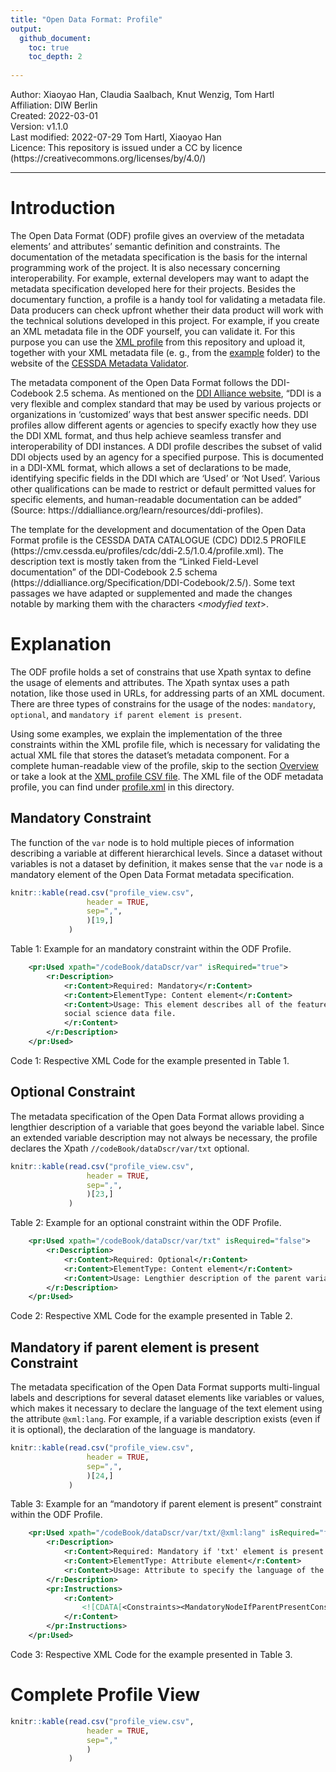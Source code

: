 ```yaml
---
title: "Open Data Format: Profile"
output:
  github_document:
    toc: true
    toc_depth: 2
    
---
```



| Author: Xiaoyao Han, Claudia Saalbach, Knut Wenzig, Tom Hartl
| Affiliation: DIW Berlin
| Created: 2022-03-01
| Version: v1.1.0
| Last modified: 2022-07-29 Tom Hartl, Xiaoyao Han
| Licence: This repository is issued under a CC by licence (https://creativecommons.org/licenses/by/4.0/)

---

# Introduction

The Open Data Format (ODF) profile gives an overview of the metadata elements' and attributes' semantic definition and constraints. The documentation of the metadata specification is the basis for the internal programming work of the project. It is also necessary concerning interoperability. For example, external developers may want to adapt the metadata specification developed here for their projects. Besides the documentary function, a profile is a handy tool for validating a metadata file. Data producers can check upfront whether their data product will work with the technical solutions developed in this project. For example, if you create an XML metadata file in the ODF yourself, you can validate it. For this purpose you can use the [XML profile](profile.xml) from this repository and upload it, together with your XML metadata file (e. g., from the
[example](../example/metadata.xml) folder) to the website of the [CESSDA Metadata Validator](https://cmv.cessda.eu/#!validation). 

The metadata component of the Open Data Format follows the DDI-Codebook 2.5 schema. As mentioned on the [DDI Alliance website](https://ddialliance.org/learn/resources/ddi-profiles), "DDI is a very flexible and complex standard that may be used by various projects or organizations in 'customized' ways that best answer specific needs. DDI profiles allow different agents or agencies to specify exactly how they use the DDI XML format, and thus help achieve seamless transfer and interoperability of DDI instances. A DDI profile describes the subset of valid DDI objects used by an agency for a specified purpose. This is documented in a DDI-XML format, which allows a set of declarations to be made, identifying specific fields in the DDI which are 'Used' or 'Not Used'. Various other qualifications can be made to restrict or default permitted values for specific elements, and human-readable documentation can be added" (Source: https://ddialliance.org/learn/resources/ddi-profiles).

The template for the development and documentation of the Open Data Format profile is the CESSDA DATA CATALOGUE (CDC) DDI2.5 PROFILE (https://cmv.cessda.eu/profiles/cdc/ddi-2.5/1.0.4/profile.xml). The description text is mostly taken from the "Linked Field-Level documentation" of the DDI-Codebook 2.5 schema (https://ddialliance.org/Specification/DDI-Codebook/2.5/). Some text passages we have adapted or supplemented and made the changes notable by marking them with the characters <*modyfied text*>.

# Explanation

The ODF profile holds a set of constrains that use Xpath syntax to define the usage of elements and attributes. The Xpath syntax uses a path notation, like those used in URLs, for addressing parts of an XML document. There are three types of constrains for the usage of the nodes: `mandatory`, `optional`, and `mandatory if parent element is present`.

Using some examples, we explain the implementation of the three constraints within the XML profile file, which is necessary for validating the actual XML file that stores the dataset's metadata component. For a complete human-readable view of the profile, skip to the section [Overview](#overview) or take a look at the [XML profile CSV file](profile_view.csv). The XML file of the ODF metadata profile, you can find under [profile.xml](profile.xml) in this directory.

## Mandatory Constraint

The function of the `var` node is to hold multiple pieces of information describing a variable at different hierarchical levels. Since a dataset without variables is not a dataset by definition, it makes sense that the `var` node is a mandatory element of the Open Data Format metadata specification.

```r
knitr::kable(read.csv("profile_view.csv",
                 header = TRUE,
                 sep=",",
                 )[19,]
             )
```
Table 1: Example for an mandatory constraint within the ODF Profile.

```xml
	<pr:Used xpath="/codeBook/dataDscr/var" isRequired="true">
		<r:Description>
			<r:Content>Required: Mandatory</r:Content>
			<r:Content>ElementType: Content element</r:Content>								
			<r:Content>Usage: This element describes all of the features of a single variable in a 
			social science data file. 
			</r:Content>			
		</r:Description>
	</pr:Used>	
```

Code 1: Respective XML Code for the example presented in Table 1.

<!-- -------------------- -->

## Optional Constraint

The metadata specification of the Open Data Format allows providing a lengthier description of a variable that goes beyond the variable label. Since an extended variable description may not always be necessary, the profile declares the Xpath `//codeBook/dataDscr/var/txt` optional. 

```r
knitr::kable(read.csv("profile_view.csv",
                 header = TRUE,
                 sep=",",
                 )[23,]
             )
```
Table 2: Example for an optional constraint within the ODF Profile.


```xml
	<pr:Used xpath="/codeBook/dataDscr/var/txt" isRequired="false">
		<r:Description>
			<r:Content>Required: Optional</r:Content>
			<r:Content>ElementType: Content element</r:Content>			
			<r:Content>Usage: Lengthier description of the parent variable.</r:Content>			
		</r:Description>
	</pr:Used>	
```
Code 2: Respective XML Code for the example presented in Table 2. 

<!-- -------------------- -->

## Mandatory if parent element is present Constraint

The metadata specification of the Open Data Format supports multi-lingual labels and descriptions for several dataset elements like variables or values, which makes it necessary to declare the language of the text element using the attribute `@xml:lang`. For example, if a variable description exists (even if it is optional), the declaration of the language is mandatory.

```r
knitr::kable(read.csv("profile_view.csv",
                 header = TRUE,
                 sep=",",
                 )[24,]
             )
```
Table 3: Example for an "mandotory if parent element is present" constraint within the ODF Profile.


```xml
	<pr:Used xpath="/codeBook/dataDscr/var/txt/@xml:lang" isRequired="false">
		<r:Description>
			<r:Content>Required: Mandatory if 'txt' element is present.</r:Content>
			<r:Content>ElementType: Attribute element</r:Content>
			<r:Content>Usage: Attribute to specify the language of the variable description>. Use ISO-639-1-Code for language subtags, e.g. en for English.</r:Content>			
		</r:Description>
		<pr:Instructions>
			<r:Content>
				<![CDATA[<Constraints><MandatoryNodeIfParentPresentConstraint/></Constraints>]]>
			</r:Content>
		</pr:Instructions>	
	</pr:Used>	

```
Code 3: Respective XML Code for the example presented in Table 3. 

<!-- -------------------- -->

# Complete Profile View 


```r
knitr::kable(read.csv("profile_view.csv",
                 header = TRUE,
                 sep=","
                 )
             )
```




